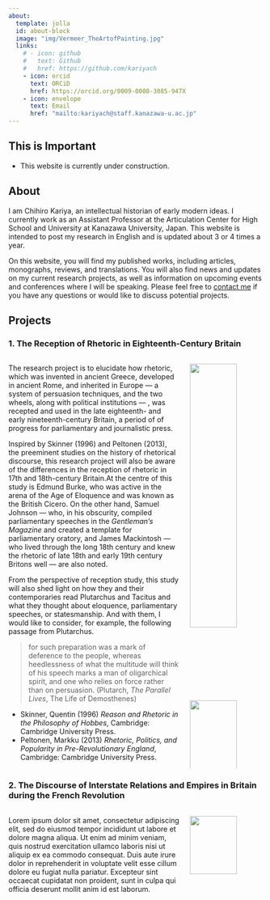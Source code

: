 ```yaml
---
about:
  template: jolla
  id: about-block
  image: "img/Vermeer_TheArtofPainting.jpg"
  links:
    # - icon: github
    #   text: Github
    #   href: https://github.com/kariyach
    - icon: orcid
      text: ORCiD
      href: https://orcid.org/0009-0008-3085-947X
    - icon: envelope
      text: Email
      href: "mailto:kariyach@staff.kanazawa-u.ac.jp"
---
```


::: {#about-block}
:::

:::{.callout-important}
## This is Important

- This website is currently under construction.

:::

## About

I am Chihiro Kariya, an intellectual historian of early modern ideas.  I currently work as an Assistant Professor at the Articulation Center for High School and University at Kanazawa University, Japan. This website is intended to post my research in English and is updated about 3 or 4 times a year.

On this website, you will find my published works, including articles, monographs, reviews, and translations. You will also find news and updates on my current research projects, as well as information on upcoming events and conferences where I will be speaking. Please feel free to [contact me](mailto:kariyach@staff.kanazawa-u.ac.jp) if you have any questions or would like to discuss potential projects.

## Projects

### 1. The Reception of Rhetoric in Eighteenth‐Century Britain

::::{.columns}
:::{.column width=70%}

The research project is to elucidate how rhetoric, which was invented in ancient Greece, developed in ancient Rome, and inherited in Europe —  a system of persuasion techniques, and the two wheels, along with political institutions — , was recepted and used in the late eighteenth- and early nineteenth-century Britain, a period of of progress for parliamentary and journalistic press.

Inspired by Skinner (1996) and Peltonen (2013), the preeminent studies on the history of rhetorical discourse, this research project will also be aware of the differences in the reception of rhetoric in 17th and 18th-century Britain.At the centre of this study is Edmund Burke, who was active in the arena of the Age of Eloquence and was known as the British Cicero. On the other hand, Samuel Johnson —  who, in his obscurity, compiled parliamentary speeches in the *Gentleman's Magazine* and created a template for parliamentary oratory, and James Mackintosh —  who lived through the long 18th century and knew the rhetoric of late 18th and early 19th century Britons well —  are also noted.

From the perspective of reception study, this study will also shed light on how they and their contemporaries read Plutarchus and Tacitus and what they thought about eloquence, parliamentary speeches, or statesmanship. And with them, I would like to consider, for example, the following passage from Plutarchus.

> for such preparation was a mark of deference to the people, whereas heedlessness of what the multitude will think of his speech marks a man of oligarchical spirit, and one who relies on force rather than on persuasion. (Plutarch, *The Parallel Lives*, The Life of Demosthenes)

- Skinner, Quentin (1996) *Reason and Rhetoric in the Philosophy of Hobbes*, Cambridge: Cambridge University Press.
- Peltonen, Markku (2013) *Rhetoric, Politics, and Popularity in Pre-Revolutionary England*, Cambridge: Cambridge University Press.


::::

:::{.column width=30%}

![](img/burke.jpg){width=80%}

![](img/SamuelJohnson.jpg){width=80%}

 

![](img/Plutarchs_LIVES.jpg){width=80%}
::::
::::

### 2. The Discourse of Interstate Relations and Empires in Britain during the French Revolution

::::{.columns}
:::{.column width=70%}

Lorem ipsum dolor sit amet, consectetur adipiscing elit, sed do eiusmod tempor incididunt ut labore et dolore magna aliqua. Ut enim ad minim veniam, quis nostrud exercitation ullamco laboris nisi ut aliquip ex ea commodo consequat. Duis aute irure dolor in reprehenderit in voluptate velit esse cillum dolore eu fugiat nulla pariatur. Excepteur sint occaecat cupidatat non proident, sunt in culpa qui officia deserunt mollit anim id est laborum.

::::

:::{.column width=30%}

![](img/Mackintosh.jpg){width=80%}

::::
::::
